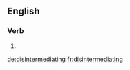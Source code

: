 ==English==

===Verb===
{{head|en|present participle}}

# {{present participle of|disintermediate|lang=en|nocat=1}}

[[de:disintermediating]]
[[fr:disintermediating]]